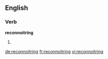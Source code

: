 ==English==

===Verb===
'''reconnoitring'''
# {{present participle of|reconnoitre}}

[[de:reconnoitring]]
[[fr:reconnoitring]]
[[vi:reconnoitring]]